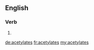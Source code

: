 ==English==

===Verb===
{{head|en|verb form}}

# {{en-third-person singular of|acetylate}}

[[de:acetylates]]
[[fr:acetylates]]
[[my:acetylates]]